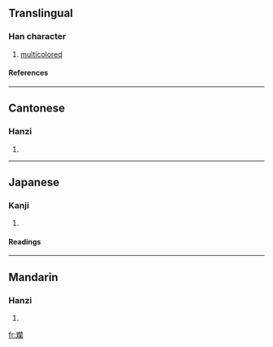 {{see|斓}}

==Translingual==
===Han character===
{{Han char|rn=67|rad=文|as=17|sn=21|four=0742<sub>0</sub>|canj=卜大日弓田 (YKANW)}}
# [[multicolored]]
====References====
{{Han ref|kx=0477.220|dkj=13486|dj=0835.250|hdz=32171.090|uh=6595|ud=26005|bh=C4E3|bd=50403}}
----
==Cantonese==
===Hanzi===
{{yue-hanzi|jyut=|y=laan4}}
# {{defn|Cantonese}}
----
==Japanese==
===Kanji===
{{ja-kanji|grade=|rs=文17}}
# {{defn|Japanese}} 
====Readings====
{{ja-readings|on=[[らん]] (ran), [[れん]] (ren)|kun=[[あや]] (aya)}}
----
==Mandarin==
===Hanzi===
{{cmn-hanzi|sim=斓|pin=[[lán]] ([[lan2]])|wg=lan<sup>2</sup>}}
# {{defn|Mandarin}}

[[fr:斕]]